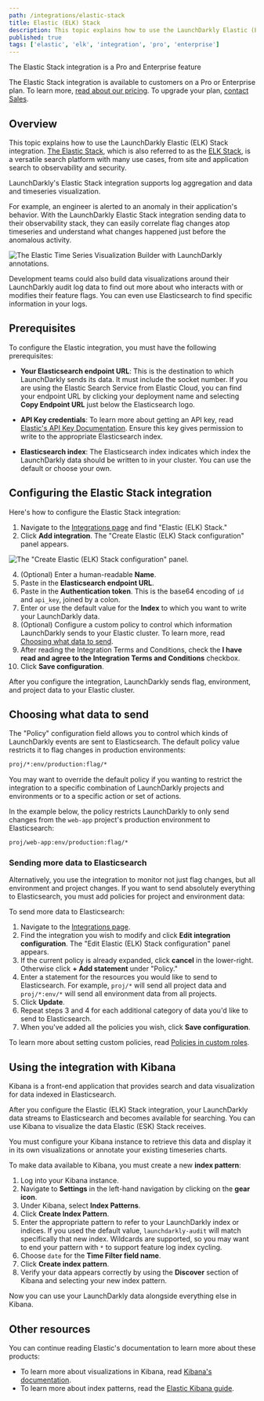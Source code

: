 ```yaml
---
path: /integrations/elastic-stack
title: Elastic (ELK) Stack
description: This topic explains how to use the LaunchDarkly Elastic (ELK) Stack integration. The Elastic Stack, formerly referred to as the ELK stack, is a search platform used widely as an observability and security platform.
published: true
tags: ['elastic', 'elk', 'integration', 'pro', 'enterprise']
---
```


<Callout intent="primary">
  <CalloutTitle>The Elastic Stack integration is a Pro and Enterprise feature</CalloutTitle>
  <CalloutDescription>

The Elastic Stack integration is available to customers on a Pro or Enterprise plan. To learn more, [read about our pricing](https://launchdarkly.com/pricing/). To upgrade your plan, [contact Sales](https://launchdarkly.com/contact-sales/).

  </CalloutDescription>
</Callout>

## Overview

This topic explains how to use the LaunchDarkly Elastic (ELK) Stack integration. [The Elastic Stack](https://elastic.co), which is also referred to as the [ELK Stack](https://elastic.co/elk), is a versatile search platform with many use cases, from site and application search to observability and security.

LaunchDarkly's Elastic Stack integration supports log aggregation and data and timeseries visualization.

For example, an engineer is alerted to an anomaly in their application's behavior. With the LaunchDarkly Elastic Stack integration sending data to their observability stack, they can easily correlate flag changes atop timeseries and understand what changes happened just before the anomalous activity.

![The Elastic Time Series Visualization Builder with LaunchDarkly annotations.](elastic-annotated-graph.png)

Development teams could also build data visualizations around their LaunchDarkly audit log data to find out more about who interacts with or modifies their feature flags. You can even use Elasticsearch to find specific information in your logs.

## Prerequisites

To configure the Elastic integration, you must have the following prerequisites:

- **Your Elasticsearch endpoint URL**: This is the destination to which LaunchDarkly sends its data. It must include the socket number. If you are using the Elastic Search Service from Elastic Cloud, you can find your endpoint URL by clicking your deployment name and selecting **Copy Endpoint URL** just below the Elasticsearch logo.

- **API Key credentials**: To learn more about getting an API key, read [Elastic's API Key Documentation](https://www.elastic.co/guide/en/elasticsearch/reference/7.10/security-api-create-api-key.html). Ensure this key gives permission to write to the appropriate Elasticsearch index.

- **Elasticsearch index**: The Elasticsearch index indicates which index the LaunchDarkly data should be written to in your cluster. You can use the default or choose your own.

## Configuring the Elastic Stack integration

Here's how to configure the Elastic Stack integration:

1. Navigate to the [Integrations page](https://app.launchdarkly.com/default/integrations) and find "Elastic (ELK) Stack."
2. Click **Add integration**. The "Create Elastic (ELK) Stack configuration" panel appears.

![The "Create Elastic (ELK) Stack configuration" panel.](elastic-integration.png)

4. (Optional) Enter a human-readable **Name**.
5. Paste in the **Elasticsearch endpoint URL**.
6. Paste in the **Authentication token**. This is the base64 encoding of `id` and `api_key`, joined by a colon.
7. Enter or use the default value for the **Index** to which you want to write your LaunchDarkly data.
8. (Optional) Configure a custom policy to control which information LaunchDarkly sends to your Elastic cluster. To learn more, read [Choosing what data to send](#choosing-what-data-to-send).
9. After reading the Integration Terms and Conditions, check the **I have read and agree to the Integration Terms and Conditions** checkbox.
10. Click **Save configuration**.

After you configure the integration, LaunchDarkly sends flag, environment, and project data to your Elastic cluster.

## Choosing what data to send

The "Policy" configuration field allows you to control which kinds of LaunchDarkly events are sent to Elasticsearch. The default policy value restricts it to flag changes in production environments:

<CodeSample>
<CSTab label="Policy example">

```txt
proj/*:env/production:flag/*
```

</CSTab>
</CodeSample>

You may want to override the default policy if you wanting to restrict the integration to a specific combination of LaunchDarkly projects and environments or to a specific action or set of actions.

In the example below, the policy restricts LaunchDarkly to only send changes from the `web-app` project's production environment to Elasticsearch:

<CodeSample>
<CSTab label="Policy example">

```txt
proj/web-app:env/production:flag/*
```

</CSTab>
</CodeSample>

### Sending more data to Elasticsearch

Alternatively, you use the integration to monitor not just flag changes, but all environment and project changes. If you want to send absolutely everything to Elasticsearch, you must add policies for project and environment data:

To send more data to Elasticsearch:

1. Navigate to the [Integrations page](https://app.launchdarkly.com/default/integrations).
2. Find the integration you wish to modify and click **Edit integration configuration**. The "Edit Elastic (ELK) Stack configuration" panel appears.
3. If the current policy is already expanded, click **cancel** in the lower-right. Otherwise click **+ Add statement** under "Policy."
4. Enter a statement for the resources you would like to send to Elasticsearch. For example, `proj/*` will send all project data and `proj/*:env/*` will send all environment data from all projects.
5. Click **Update**.
6. Repeat steps 3 and 4 for each additional category of data you'd like to send to Elasticsearch.
7. When you've added all the policies you wish, click **Save configuration**.

To learn more about setting custom policies, read [Policies in custom roles](/home/members/role-policies).

## Using the integration with Kibana

Kibana is a front-end application that provides search and data visualization for data indexed in Elasticsearch.

After you configure the Elastic (ELK) Stack integration, your LaunchDarkly data streams to Elasticsearch and becomes available for searching. You can use Kibana to visualize the data Elastic (ESK) Stack receives.

You must configure your Kibana instance to retrieve this data and display it in its own visualizations or annotate your existing timeseries charts.

To make data available to Kibana, you must create a new **index pattern**:

1. Log into your Kibana instance.
2. Navigate to **Settings** in the left-hand navigation by clicking on the **gear icon**.
3. Under Kibana, select **Index Patterns**.
4. Click **Create Index Pattern**.
5. Enter the appropriate pattern to refer to your LaunchDarkly index or indices. If you used the default value, `launchdarkly-audit` will match specifically that new index. Wildcards are supported, so you may want to end your pattern with `*` to support feature log index cycling.
6. Choose `date` for the **Time Filter field name**.
7. Click **Create index pattern**.
8. Verify your data appears correctly by using the **Discover** section of Kibana and selecting your new index pattern.

Now you can use your LaunchDarkly data alongside everything else in Kibana.

## Other resources

You can continue reading Elastic's documentation to learn more about these products:

- To learn more about visualizations in Kibana, read [Kibana's documentation](https://www.elastic.co/guide/en/kibana/7.10/monitoring-data.html).
- To learn more about index patterns, read the [Elastic Kibana guide](https://www.elastic.co/guide/en/kibana/7.10/index-patterns.html).
